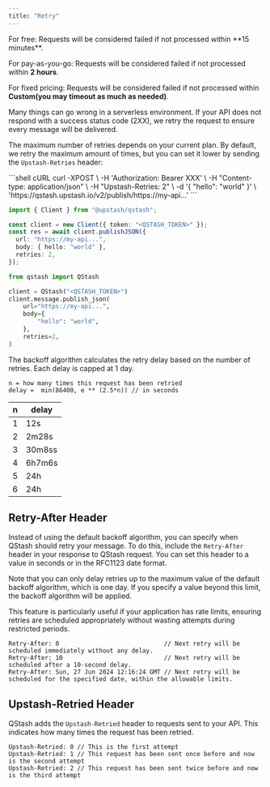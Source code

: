 ```yaml
---
title: "Retry"
---
```


<Warning>
For free: Requests will be considered failed if not processed within **15  minutes**.

For pay-as-you-go: Requests will be considered failed if not processed within **2 hours**.

For fixed pricing: Requests will be considered failed if not processed within  **Custom(you may timeout as much as needed)**.
</Warning>

Many things can go wrong in a serverless environment. If your API does not
respond with a success status code (2XX), we retry the request to ensure every
message will be delivered.

The maximum number of retries depends on your current plan. By default, we retry
the maximum amount of times, but you can set it lower by sending the
`Upstash-Retries` header:

<CodeGroup>
```shell cURL
curl -XPOST \
    -H 'Authorization: Bearer XXX' \
    -H "Content-type: application/json" \
    -H "Upstash-Retries: 2" \
    -d '{ "hello": "world" }' \
    'https://qstash.upstash.io/v2/publish/https://my-api...'
```

```typescript TypeScript
import { Client } from "@upstash/qstash";

const client = new Client({ token: "<QSTASH_TOKEN>" });
const res = await client.publishJSON({
  url: "https://my-api...",
  body: { hello: "world" },
  retries: 2,
});
```

```python Python
from qstash import QStash

client = QStash("<QSTASH_TOKEN>")
client.message.publish_json(
    url="https://my-api...",
    body={
        "hello": "world",
    },
    retries=2,
)
```
</CodeGroup>

The backoff algorithm calculates the retry delay based on the number of retries.
Each delay is capped at 1 day.

```
n = how many times this request has been retried
delay =  min(86400, e ** (2.5*n)) // in seconds
```

| n   | delay  |
| --- | ------ |
| 1   | 12s    |
| 2   | 2m28s  |
| 3   | 30m8ss |
| 4   | 6h7m6s |
| 5   | 24h    |
| 6   | 24h    |

## Retry-After Header

Instead of using the default backoff algorithm, you can specify when QStash should retry your message.
To do this, include the `Retry-After` header in your response to QStash request. 
You can set this header to a value in seconds or in the RFC1123 date format.

Note that you can only delay retries up to the maximum value of the default backoff algorithm, which is one day. 
If you specify a value beyond this limit, the backoff algorithm will be applied.

This feature is particularly useful if your application has rate limits, ensuring retries are scheduled appropriately without wasting attempts during restricted periods.

```
Retry-After: 0                             // Next retry will be scheduled immediately without any delay.
Retry-After: 10                            // Next retry will be scheduled after a 10-second delay.
Retry-After: Sun, 27 Jun 2024 12:16:24 GMT // Next retry will be scheduled for the specified date, within the allowable limits.
```

## Upstash-Retried Header

QStash adds the `Upstash-Retried` header to requests sent to your API. This
indicates how many times the request has been retried.

```
Upstash-Retried: 0 // This is the first attempt
Upstash-Retried: 1 // This request has been sent once before and now is the second attempt
Upstash-Retried: 2 // This request has been sent twice before and now is the third attempt
```
